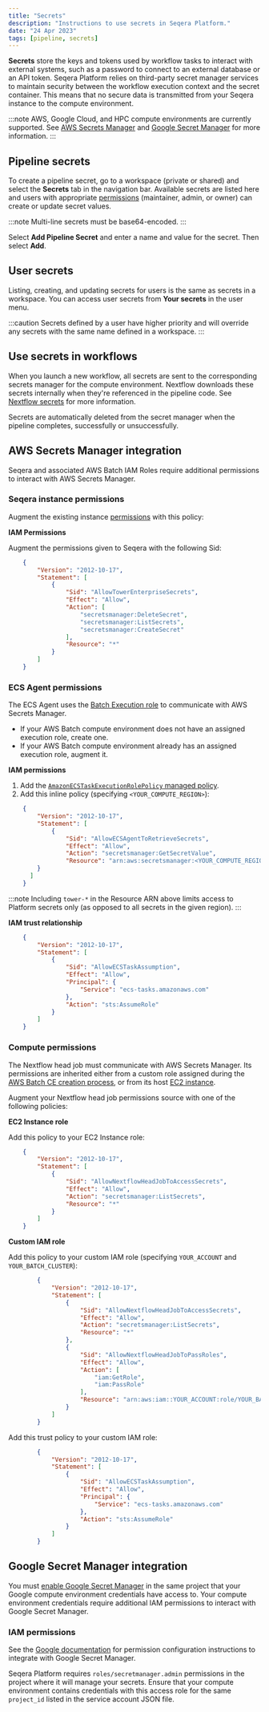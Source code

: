 ```yaml
---
title: "Secrets"
description: "Instructions to use secrets in Seqera Platform."
date: "24 Apr 2023"
tags: [pipeline, secrets]
---
```


**Secrets** store the keys and tokens used by workflow tasks to interact with external systems, such as a password to connect to an external database or an API token. Seqera Platform relies on third-party secret manager services to maintain security between the workflow execution context and the secret container. This means that no secure data is transmitted from your Seqera instance to the compute environment.

:::note
AWS, Google Cloud, and HPC compute environments are currently supported. See [AWS Secrets Manager](https://docs.aws.amazon.com/secretsmanager/index.html) and [Google Secret Manager](https://cloud.google.com/secret-manager/docs/overview) for more information.
:::

## Pipeline secrets

To create a pipeline secret, go to a workspace (private or shared) and select the **Secrets** tab in the navigation bar. Available secrets are listed here and users with appropriate [permissions](../orgs-and-teams/roles.mdx) (maintainer, admin, or owner) can create or update secret values.

:::note
Multi-line secrets must be base64-encoded.
:::

Select **Add Pipeline Secret** and enter a name and value for the secret. Then select **Add**.

## User secrets

Listing, creating, and updating secrets for users is the same as secrets in a workspace. You can access user secrets from **Your secrets** in the user menu.

:::caution
Secrets defined by a user have higher priority and will override any secrets with the same name defined in a workspace.
:::

## Use secrets in workflows

When you launch a new workflow, all secrets are sent to the corresponding secrets manager for the compute environment. Nextflow downloads these secrets internally when they're referenced in the pipeline code. See [Nextflow secrets](https://www.nextflow.io/docs/edge/secrets.html#process-secrets) for more information.

Secrets are automatically deleted from the secret manager when the pipeline completes, successfully or unsuccessfully.

## AWS Secrets Manager integration

Seqera and associated AWS Batch IAM Roles require additional permissions to interact with AWS Secrets Manager.

### Seqera instance permissions

Augment the existing instance [permissions](https://github.com/seqeralabs/nf-tower-aws) with this policy:

**IAM Permissions**

Augment the permissions given to Seqera with the following Sid:

```json
    {
        "Version": "2012-10-17",
        "Statement": [
            {
                "Sid": "AllowTowerEnterpriseSecrets",
                "Effect": "Allow",
                "Action": [
                    "secretsmanager:DeleteSecret",
                    "secretsmanager:ListSecrets",
                    "secretsmanager:CreateSecret"
                ],
                "Resource": "*"
            }
        ]
    }
```

### ECS Agent permissions

The ECS Agent uses the [Batch Execution role](https://docs.aws.amazon.com/batch/latest/userguide/execution-IAM-role.html#create-execution-role) to communicate with AWS Secrets Manager.

- If your AWS Batch compute environment does not have an assigned execution role, create one.
- If your AWS Batch compute environment already has an assigned execution role, augment it.

**IAM permissions**

1. Add the [`AmazonECSTaskExecutionRolePolicy` managed policy](https://docs.aws.amazon.com/aws-managed-policy/latest/reference/AmazonECSTaskExecutionRolePolicy.html).
1. Add this inline policy (specifying `<YOUR_COMPUTE_REGION>`):

```json
    {
        "Version": "2012-10-17",
        "Statement": [
            {
                "Sid": "AllowECSAgentToRetrieveSecrets",
                "Effect": "Allow",
                "Action": "secretsmanager:GetSecretValue",
                "Resource": "arn:aws:secretsmanager:<YOUR_COMPUTE_REGION>:*:secret:tower-*"
        }
      ]
    }
```

:::note
Including `tower-*` in the Resource ARN above limits access to Platform secrets only (as opposed to all secrets in the given region).
:::

**IAM trust relationship**

```json
    {
        "Version": "2012-10-17",
        "Statement": [
            {
                "Sid": "AllowECSTaskAssumption",
                "Effect": "Allow",
                "Principal": {
                    "Service": "ecs-tasks.amazonaws.com"
                },
                "Action": "sts:AssumeRole"
            }
        ]
    }
```

### Compute permissions

The Nextflow head job must communicate with AWS Secrets Manager. Its permissions are inherited either from a custom role assigned during the [AWS Batch CE creation process](../compute-envs/aws-batch.mdx#advanced-options), or from its host [EC2 instance](https://docs.aws.amazon.com/batch/latest/userguide/instance_IAM_role.html).

Augment your Nextflow head job permissions source with one of the following policies:

**EC2 Instance role**

Add this policy to your EC2 Instance role:

```json
    {
        "Version": "2012-10-17",
        "Statement": [
            {
                "Sid": "AllowNextflowHeadJobToAccessSecrets",
                "Effect": "Allow",
                "Action": "secretsmanager:ListSecrets",
                "Resource": "*"
            }
        ]
    }
```

**Custom IAM role**

Add this policy to your custom IAM role (specifying `YOUR_ACCOUNT` and `YOUR_BATCH_CLUSTER`):

```json
        {
            "Version": "2012-10-17",
            "Statement": [
                {
                    "Sid": "AllowNextflowHeadJobToAccessSecrets",
                    "Effect": "Allow",
                    "Action": "secretsmanager:ListSecrets",
                    "Resource": "*"
                },
                {
                    "Sid": "AllowNextflowHeadJobToPassRoles",
                    "Effect": "Allow",
                    "Action": [
                        "iam:GetRole",
                        "iam:PassRole"
                    ],
                    "Resource": "arn:aws:iam::YOUR_ACCOUNT:role/YOUR_BATCH_CLUSTER-ExecutionRole"
                }
            ]
        }
```

Add this trust policy to your custom IAM role:

```json
        {
            "Version": "2012-10-17",
            "Statement": [
                {
                    "Sid": "AllowECSTaskAssumption",
                    "Effect": "Allow",
                    "Principal": {
                        "Service": "ecs-tasks.amazonaws.com"
                    },
                    "Action": "sts:AssumeRole"
                }
            ]
        }
```

## Google Secret Manager integration

You must [enable Google Secret Manager](https://cloud.google.com/secret-manager/docs/configuring-secret-manager) in the same project that your Google compute environment credentials have access to. Your compute environment credentials require additional IAM permissions to interact with Google Secret Manager.

### IAM permissions

See the [Google documentation](https://cloud.google.com/secret-manager/docs/access-control) for permission configuration instructions to integrate with Google Secret Manager.

Seqera Platform requires `roles/secretmanager.admin` permissions in the project where it will manage your secrets. Ensure that your compute environment contains credentials with this access role for the same `project_id` listed in the service account JSON file.

